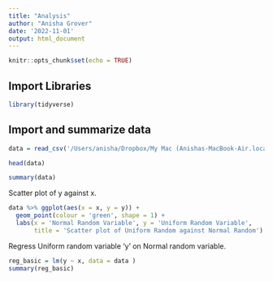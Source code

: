 ```yaml
---
title: "Analysis"
author: "Anisha Grover"
date: '2022-11-01'
output: html_document
---
```


```r
knitr::opts_chunk$set(echo = TRUE)
```


## Import Libraries


```r
library(tidyverse)
```



## Import and summarize data

```r
data = read_csv('/Users/anisha/Dropbox/My Mac (Anishas-MacBook-Air.local)/Desktop/R_Markdown_Script/data/data.csv')

head(data)
```


```r
summary(data)
```


Scatter plot of y against x.

```r
data %>% ggplot(aes(x = x, y = y)) +
  geom_point(colour = 'green', shape = 1) +
  labs(x = 'Normal Random Variable', y = 'Uniform Random Variable',
       title = 'Scatter plot of Uniform Random against Normal Random')
```


Regress Uniform random variable 'y' on Normal random variable.

```r
reg_basic = lm(y ~ x, data = data )
summary(reg_basic)
```




